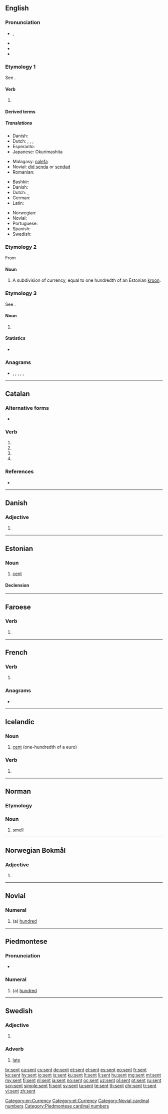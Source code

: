 {{also|sent.}}
==English==

===Pronunciation===
* {{enPR|sĕnt}}, {{IPA|/sɛn̩t/|lang=en}}
* {{audio|en-us-sent.ogg|Audio (US)|lang=en}}
* {{rhymes|ɛnt|lang=en}}
* {{homophones|lang=en|cent|scent}}

===Etymology 1===
See {{m|en|send}}.

====Verb====
{{head|en|verb form}}

# {{en-past of|send}}

====Derived terms====
{{der3
| {{l|en|client-sent}}
| {{l|en|re-sent}}
| {{l|en|server-sent}}
}}

=====Translations=====
{{trans-top|simple past of "to send"}}
* Danish: {{t|da|sendte}}
* Dutch: {{t+|nl|zond|s}}, {{t+|nl|zonden|p}}, {{t+|nl|verzond|s}}, {{t+|nl|verzonden|p}}
* Esperanto: {{t|eo|sendis}}
* Japanese: Okurimashita
{{trans-mid}}
* Malagasy: [[:mg:alefa|nalefa]]
* Novial: [[did senda]] or [[sendad]]
* Romanian: {{t+|ro|trimis}}
{{trans-bottom}}

{{trans-top|past participle of "to send"}}
* Bashkir: {{t|ba|ебәрелгән}}
* Danish: {{t|da|sendt}}
* Dutch: {{t+|nl|verzonden}}, {{t+|nl|gezonden}}
* German: {{t+|de|gesendet}}
* Latin: {{t|la|missus}}
{{trans-mid}}
* Norwegian: {{t|no|sendt}}
* Novial: {{t|nov|sendat}}
* Portuguese: {{t+|pt|enviado}}
* Spanish: {{t+|es|enviado}}
* Swedish: {{t+|sv|sänt}}
{{trans-bottom}}

===Etymology 2===
From {{etyl|et|en}}

====Noun====
{{en-noun|senti}}

# A subdivision of currency, equal to one hundredth of an Estonian [[kroon]].

===Etymology 3===
See {{l|en|scent}}.

====Noun====
{{en-noun}}

# {{obsolete form of|scent|lang=en}}

====Statistics====
* {{rank|themselves|half|certain|269|sent|keep|myself|morning}}

===Anagrams===
* {{l|en|ents}}, {{l|en|nest}}, {{l|en|nets}}, {{l|en|Sten}}, {{l|en|tens}}, {{l|en|TENS}}

[[Category:en:Currency]]

----

==Catalan==

===Alternative forms===
* {{l|ca|essent}}

===Verb===
{{head|ca|present participle}}

# {{present participle of|ésser|lang=ca|nocat=1}}
# {{present participle of|ser|lang=ca|nocat=1}}
# {{ca-verb form of|p=3|n=sg|t=pres|m=ind|sentir}}
# {{ca-verb form of|p=2|n=sg|m=impr|sentir}}

===References===
* {{R:IEC4}}

----

==Danish==

===Adjective===
{{head|da|adjective form}}

# {{neuter singular of|sen|lang=da}}

----

==Estonian==

===Noun===
{{et-noun|sendi|senti}}

# [[cent]]

====Declension====
{{rfinfl|et|noun}}

[[Category:et:Currency]]

----

==Faroese==

===Verb===
{{head|fo|past participles}}

# {{past participle of|senda|lang=fo|nocat=1}}

----

==French==

===Verb===
{{fr-verb-form}}

# {{inflection of|sentir||3|s|pres|indc|lang=fr}}

===Anagrams===
* {{l|fr|n'est}}

----

==Icelandic==

===Noun===
{{is-noun|n}}

# [[cent]] (one-hundredth of a euro)

===Verb===
{{head|is|past participles}}

# {{past participle of|senda|lang=is|nocat=1}}

----

==Norman==

===Etymology===
{{rfe|lang=nrf}}

===Noun===
{{nrf-noun|m}}

# {{lb|nrf|Guernsey}} [[smell]]

----

==Norwegian Bokmål==

===Adjective===
{{head|nb|adjective form}}

# {{form of|neuter singular|sen|lang=nb}}

----

==Novial==

===Numeral===
{{head|nov|numeral}}

# (a) [[hundred]]
[[Category:Novial cardinal numbers]]
[[Category:Piedmontese cardinal numbers]]

----

==Piedmontese==

===Pronunciation===
* {{IPA|[sɛnt]|lang=pms}}

===Numeral===
{{head|pms|numeral}}

# (a) [[hundred]]

----

==Swedish==

===Adjective===
{{head|sv|adjective form}}

# {{sv-adj-form-abs-indef-n|sen}}

===Adverb===
{{sv-adv|senare|senast}}

# [[late]]
#: {{ux|sv|Han ankom '''sent'''.|t=He arrived late.}}
#: {{ux|sv|Det var redan '''sent'''.|t=It was already late (in the evening).}}

[[br:sent]]
[[ca:sent]]
[[cs:sent]]
[[de:sent]]
[[et:sent]]
[[el:sent]]
[[es:sent]]
[[eo:sent]]
[[fr:sent]]
[[ko:sent]]
[[hy:sent]]
[[io:sent]]
[[is:sent]]
[[ku:sent]]
[[lt:sent]]
[[li:sent]]
[[hu:sent]]
[[mg:sent]]
[[ml:sent]]
[[my:sent]]
[[fj:sent]]
[[nl:sent]]
[[ja:sent]]
[[no:sent]]
[[oc:sent]]
[[uz:sent]]
[[pl:sent]]
[[pt:sent]]
[[ru:sent]]
[[scn:sent]]
[[simple:sent]]
[[fi:sent]]
[[sv:sent]]
[[ta:sent]]
[[te:sent]]
[[th:sent]]
[[chr:sent]]
[[tr:sent]]
[[vi:sent]]
[[zh:sent]]